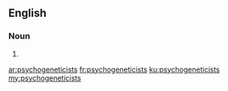 ==English==

===Noun===
{{head|en|noun plural form}}

# {{plural of|psychogeneticist|lang=en}}

[[ar:psychogeneticists]]
[[fr:psychogeneticists]]
[[ku:psychogeneticists]]
[[my:psychogeneticists]]